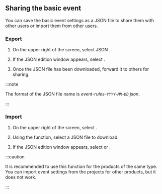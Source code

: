 ## Sharing the basic event

You can save the basic event settings as a JSON file to share them with other users or import them from other users.

### Export

1. On the upper right of the screen, select <span class="uitext">JSON</span> <LinkImage img="ico-export.svg" className="ico" />. 

2. If the JSON edition window appears, select <LinkImage img="ico-export.svg" className="ico" /> <Cmdname sid="export" className="uitext" />.

3. Once the JSON file has been downloaded, forward it to others for sharing.

:::note

The format of the JSON file name is _event-rules-`YYYY`-`MM`-`DD`.json_.

:::

### Import

1. On the upper right of the screen, select <LinkImage img="ico-import.svg" className="ico" />.

2. Using the <Cmdname sid="export" className="uitext" /> function, select a JSON file to download.

3. If the JSON edition window appears, select <Cmdname sid="add_to_list" className="uitext" /> or <Cmdname sid="overwrite" className="uitext" />.

:::caution

It is recommended to use this function for the products of the same type. You can import event settings from the projects for other products, but it does not work.

:::
